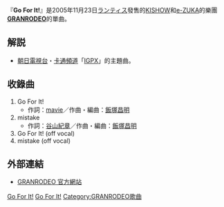 {{Infobox song
| name       = Go For It!
| type       = [[單曲|單曲]]
| artist     = [[GRANRODEO|GRANRODEO]]
| cover      = Single_GR01_Go_for_it.jpg
| released   = 2005年11月23日
| recorded   = 
| genre      = [[動畫|動畫]]
| length     = 16分4秒
| label      = [[ランティス|ランティス]]
| producer   = [[GRANRODEO|GRANRODEO]]
| chart_position = *週間最高順位71位（[[Oricon|Oricon]]）
| prev_title = 
| prev_year  = 
| next_title = [[Infinite_Love|Infinite Love]]
| next_year  = 2006
}}
『'''Go For It!'''』是2005年11月23日[[ランティス|ランティス]]發售的[[谷山紀章|KISHOW]]和[[飯塚昌明|e-ZUKA]]的樂團'''[[GRANRODEO|GRANRODEO]]'''的單曲。

== 解説 ==
*[[朝日電視台|朝日電視台]]・[[卡通頻道|卡通頻道]]「[[IGPX|IGPX]]」的主題曲。

== 收錄曲 ==
#Go For It!
#*作詞：[[mavie|mavie]]／作曲・編曲：[[飯塚昌明|飯塚昌明]]
#mistake
#*作詞：[[谷山紀章|谷山紀章]]／作曲・編曲：[[飯塚昌明|飯塚昌明]]
#Go For It! (off vocal)
#mistake (off vocal)

== 外部連結 ==
*[http://www.granrodeo.net/ GRANRODEO 官方網站]{{Wayback|url=http://www.granrodeo.net/ |date=20120920060237 }}
{{single-stub|Go For It!}}
{{GRANRODEO}}

[[Category:朝日電視台動畫主題曲|Go For It!]]
[[Category:2005年單曲|Go For It!]]
[[Category:GRANRODEO歌曲|Category:GRANRODEO歌曲]]